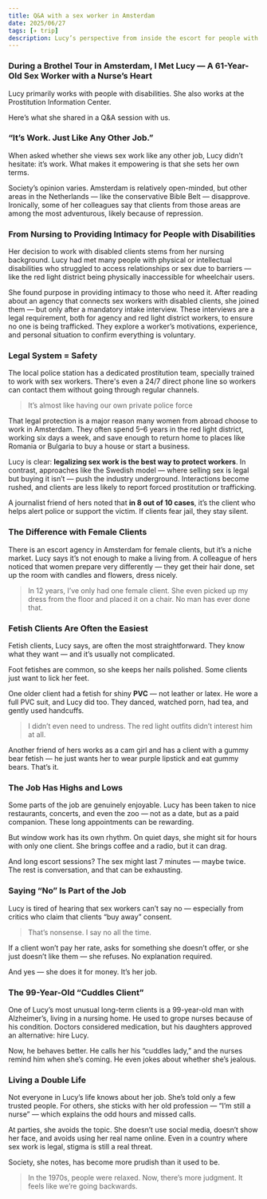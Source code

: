 ```yaml
---
title: Q&A with a sex worker in Amsterdam
date: 2025/06/27
tags: [✈️ trip]
description: Lucy’s perspective from inside the escort for people with disabilities
---
```


### During a Brothel Tour in Amsterdam, I Met Lucy — A 61-Year-Old Sex Worker with a Nurse’s Heart

Lucy primarily works with people with disabilities. She also works at the Prostitution Information Center.

Here’s what she shared in a Q&A session with us.

### “It’s Work. Just Like Any Other Job.”

When asked whether she views sex work like any other job, Lucy didn’t hesitate: it’s work. What makes it empowering is that she sets her own terms.

Society’s opinion varies. Amsterdam is relatively open-minded, but other areas in the Netherlands — like the conservative Bible Belt — disapprove. Ironically, some of her colleagues say that clients from those areas are among the most adventurous, likely because of repression.

### From Nursing to Providing Intimacy for People with Disabilities

Her decision to work with disabled clients stems from her nursing background. Lucy had met many people with physical or intellectual disabilities who struggled to access relationships or sex due to barriers — like the red light district being physically inaccessible for wheelchair users.

She found purpose in providing intimacy to those who need it.
After reading about an agency that connects sex workers with disabled clients, she joined them — but only after a mandatory intake interview.
These interviews are a legal requirement, both for agency and red light district workers, to ensure no one is being trafficked.
They explore a worker’s motivations, experience, and personal situation to confirm everything is voluntary.

### Legal System = Safety

The local police station has a dedicated prostitution team, specially trained to work with sex workers. There's even a 24/7 direct phone line so workers can contact them without going through regular channels.

> It’s almost like having our own private police force

That legal protection is a major reason many women from abroad choose to work in Amsterdam. They often spend 5–6 years in the red light district, working six days a week, and save enough to return home to places like Romania or Bulgaria to buy a house or start a business.

Lucy is clear: **legalizing sex work is the best way to protect workers**. In contrast, approaches like the Swedish model — where selling sex is legal but buying it isn’t — push the industry underground. Interactions become rushed, and clients are less likely to report forced prostitution or trafficking.

A journalist friend of hers noted that **in 8 out of 10 cases**, it’s the client who helps alert police or support the victim. If clients fear jail, they stay silent.

### The Difference with Female Clients

There is an escort agency in Amsterdam for female clients, but it’s a niche market. Lucy says it’s not enough to make a living from. A colleague of hers noticed that women prepare very differently — they get their hair done, set up the room with candles and flowers, dress nicely.

> In 12 years, I’ve only had one female client. She even picked up my dress from the floor and placed it on a chair. No man has ever done that.

### Fetish Clients Are Often the Easiest

Fetish clients, Lucy says, are often the most straightforward. They know what they want — and it’s usually not complicated.

Foot fetishes are common, so she keeps her nails polished. Some clients just want to lick her feet.

One older client had a fetish for shiny **PVC** — not leather or latex. He wore a full PVC suit, and Lucy did too. They danced, watched porn, had tea, and gently used handcuffs.

> I didn’t even need to undress. The red light outfits didn’t interest him at all.

Another friend of hers works as a cam girl and has a client with a gummy bear fetish — he just wants her to wear purple lipstick and eat gummy bears. That’s it.

### The Job Has Highs and Lows

Some parts of the job are genuinely enjoyable. Lucy has been taken to nice restaurants, concerts, and even the zoo — not as a date, but as a paid companion. These long appointments can be rewarding.

But window work has its own rhythm. On quiet days, she might sit for hours with only one client. She brings coffee and a radio, but it can drag.

And long escort sessions? The sex might last 7 minutes — maybe twice. The rest is conversation, and that can be exhausting.

### Saying “No” Is Part of the Job

Lucy is tired of hearing that sex workers can’t say no — especially from critics who claim that clients “buy away” consent.

> That’s nonsense. I say no all the time.

If a client won’t pay her rate, asks for something she doesn’t offer, or she just doesn’t like them — she refuses. No explanation required.

And yes — she does it for money. It’s her job.

### The 99-Year-Old “Cuddles Client”

One of Lucy’s most unusual long-term clients is a 99-year-old man with Alzheimer’s, living in a nursing home. He used to grope nurses because of his condition. Doctors considered medication, but his daughters approved an alternative: hire Lucy.

Now, he behaves better. He calls her his “cuddles lady,” and the nurses remind him when she’s coming. He even jokes about whether she’s jealous.

### Living a Double Life

Not everyone in Lucy’s life knows about her job. She’s told only a few trusted people. For others, she sticks with her old profession — “I’m still a nurse” — which explains the odd hours and missed calls.

At parties, she avoids the topic. She doesn’t use social media, doesn’t show her face, and avoids using her real name online.
Even in a country where sex work is legal, stigma is still a real threat.

Society, she notes, has become more prudish than it used to be.

> In the 1970s, people were relaxed. Now, there’s more judgment. It feels like we’re going backwards.
